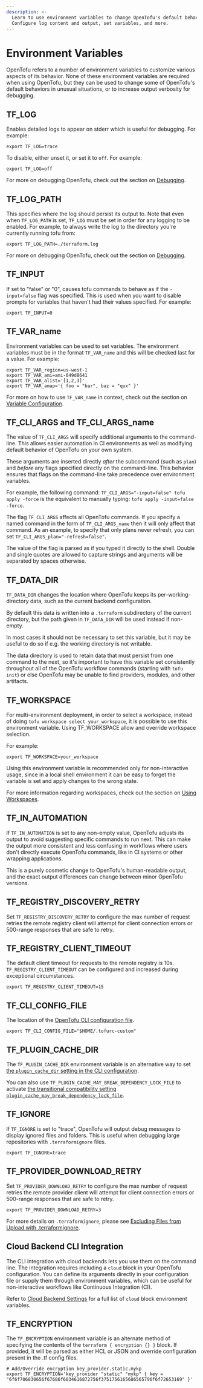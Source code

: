 ```yaml
---
description: >-
  Learn to use environment variables to change OpenTofu's default behavior.
  Configure log content and output, set variables, and more.
---
```


# Environment Variables

OpenTofu refers to a number of environment variables to customize various
aspects of its behavior. None of these environment variables are required
when using OpenTofu, but they can be used to change some of OpenTofu's
default behaviors in unusual situations, or to increase output verbosity
for debugging.

## TF_LOG

Enables detailed logs to appear on stderr which is useful for debugging. For example:

```shell
export TF_LOG=trace
```

To disable, either unset it, or set it to `off`. For example:

```shell
export TF_LOG=off
```

For more on debugging OpenTofu, check out the section on [Debugging](../../internals/debugging.mdx).

## TF_LOG_PATH

This specifies where the log should persist its output to. Note that even when `TF_LOG_PATH` is set, `TF_LOG` must be set in order for any logging to be enabled. For example, to always write the log to the directory you're currently running tofu from:

```shell
export TF_LOG_PATH=./terraform.log
```

For more on debugging OpenTofu, check out the section on [Debugging](../../internals/debugging.mdx).

## TF_INPUT

If set to "false" or "0", causes tofu commands to behave as if the `-input=false` flag was specified. This is used when you want to disable prompts for variables that haven't had their values specified. For example:

```shell
export TF_INPUT=0
```

## TF_VAR_name

Environment variables can be used to set variables. The environment variables must be in the format `TF_VAR_name` and this will be checked last for a value. For example:

```shell
export TF_VAR_region=us-west-1
export TF_VAR_ami=ami-049d8641
export TF_VAR_alist='[1,2,3]'
export TF_VAR_amap='{ foo = "bar", baz = "qux" }'
```

For more on how to use `TF_VAR_name` in context, check out the section on [Variable Configuration](../../language/values/variables.mdx).

## TF_CLI_ARGS and TF_CLI_ARGS_name

<a id="tf-cli-args"></a>

The value of `TF_CLI_ARGS` will specify additional arguments to the
command-line. This allows easier automation in CI environments as well as
modifying default behavior of OpenTofu on your own system.

These arguments are inserted directly _after_ the subcommand
(such as `plan`) and _before_ any flags specified directly on the command-line.
This behavior ensures that flags on the command-line take precedence over
environment variables.

For example, the following command: `TF_CLI_ARGS="-input=false" tofu apply -force`
is the equivalent to manually typing: `tofu apply -input=false -force`.

The flag `TF_CLI_ARGS` affects all OpenTofu commands. If you specify a
named command in the form of `TF_CLI_ARGS_name` then it will only affect
that command. As an example, to specify that only plans never refresh,
you can set `TF_CLI_ARGS_plan="-refresh=false"`.

The value of the flag is parsed as if you typed it directly to the shell.
Double and single quotes are allowed to capture strings and arguments will
be separated by spaces otherwise.

## TF_DATA_DIR

`TF_DATA_DIR` changes the location where OpenTofu keeps its
per-working-directory data, such as the current backend configuration.

By default this data is written into a `.terraform` subdirectory of the
current directory, but the path given in `TF_DATA_DIR` will be used instead
if non-empty.

In most cases it should not be necessary to set this variable, but it may
be useful to do so if e.g. the working directory is not writable.

The data directory is used to retain data that must persist from one command
to the next, so it's important to have this variable set consistently throughout
all of the OpenTofu workflow commands (starting with `tofu init`) or else
OpenTofu may be unable to find providers, modules, and other artifacts.

## TF_WORKSPACE

For multi-environment deployment, in order to select a workspace, instead of doing `tofu workspace select your_workspace`, it is possible to use this environment variable. Using TF_WORKSPACE allow and override workspace selection.

For example:

```shell
export TF_WORKSPACE=your_workspace
```

Using this environment variable is recommended only for non-interactive usage, since in a local shell environment it can be easy to forget the variable is set and apply changes to the wrong state.

For more information regarding workspaces, check out the section on [Using Workspaces](../../language/state/workspaces.mdx).

## TF_IN_AUTOMATION

If `TF_IN_AUTOMATION` is set to any non-empty value, OpenTofu adjusts its
output to avoid suggesting specific commands to run next. This can make the
output more consistent and less confusing in workflows where users don't
directly execute OpenTofu commands, like in CI systems or other wrapping
applications.

This is a purely cosmetic change to OpenTofu's human-readable output, and the
exact output differences can change between minor OpenTofu versions.

## TF_REGISTRY_DISCOVERY_RETRY

Set `TF_REGISTRY_DISCOVERY_RETRY` to configure the max number of request retries
the remote registry client will attempt for client connection errors or
500-range responses that are safe to retry.

## TF_REGISTRY_CLIENT_TIMEOUT

The default client timeout for requests to the remote registry is 10s. `TF_REGISTRY_CLIENT_TIMEOUT` can be configured and increased during exceptional circumstances.

```shell
export TF_REGISTRY_CLIENT_TIMEOUT=15
```

## TF_CLI_CONFIG_FILE

The location of the [OpenTofu CLI configuration file](../../cli/config/config-file.mdx).

```shell
export TF_CLI_CONFIG_FILE="$HOME/.tofurc-custom"
```

## TF_PLUGIN_CACHE_DIR

The `TF_PLUGIN_CACHE_DIR` environment variable is an alternative way to set [the `plugin_cache_dir` setting in the CLI configuration](../../cli/config/config-file.mdx#provider-plugin-cache).

You can also use `TF_PLUGIN_CACHE_MAY_BREAK_DEPENDENCY_LOCK_FILE` to activate [the transitional compatibility setting `plugin_cache_may_break_dependency_lock_file`](../../cli/config/config-file.mdx#allowing-the-provider-plugin-cache-to-break-the-dependency-lock-file).

## TF_IGNORE

If `TF_IGNORE` is set to "trace", OpenTofu will output debug messages to display ignored files and folders. This is useful when debugging large repositories with `.terraformignore` files.

```shell
export TF_IGNORE=trace
```

## TF_PROVIDER_DOWNLOAD_RETRY

Set `TF_PROVIDER_DOWNLOAD_RETRY` to configure the max number of request retries
the remote provider client will attempt for client connection errors or
500-range responses that are safe to retry.

```shell
export TF_PROVIDER_DOWNLOAD_RETRY=3
```

For more details on `.terraformignore`, please see [Excluding Files from Upload with .terraformignore](../../language/settings/backends/remote.mdx#excluding-files-from-upload-with-terraformignore).

## Cloud Backend CLI Integration

The CLI integration with cloud backends lets you use them on the command line. The integration requires including a `cloud` block in your OpenTofu configuration. You can define its arguments directly in your configuration file or supply them through environment variables, which can be useful for non-interactive workflows like Continuous Integration (CI).

Refer to [Cloud Backend Settings](../../cli/cloud/settings.mdx#environment-variables) for a full list of `cloud` block environment variables.

## TF_ENCRYPTION

The `TF_ENCRYPTION` environment variable is an alternate method of specifying the contents of the `terraform { encryption {} }` block.  If provided, it will be parsed as either HCL or JSON and override configuration present in the .tf config files.

```shell
# Add/Override encryption key_provider.static.mykp
export TF_ENCRYPTION='key_provider "static" "mykp" { key = "6f6f706830656f67686f6834616872756f3751756165686565796f6f72653169" }'
```
